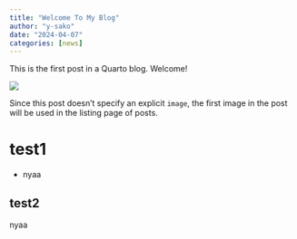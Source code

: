 ```yaml
---
title: "Welcome To My Blog"
author: "y-sako"
date: "2024-04-07"
categories: [news]
---
```


This is the first post in a Quarto blog. Welcome!

![](thumbnail.jpg)

Since this post doesn't specify an explicit `image`, the first image in the post will be used in the listing page of posts.

# test1

- nyaa

## test2

nyaa

